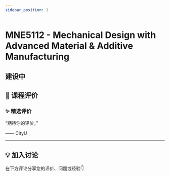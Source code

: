 ```yaml
---
sidebar_position: 1
---
```



# MNE5112 - Mechanical Design with Advanced Material & Additive Manufacturing

## 建设中

## **💬 课程评价**

### ✨ **精选评价**
<div className={commentStyles.commentBox}>
    <p className={commentStyles.commentText}>
        “期待你的评价。”
    </p>
    <p className={commentStyles.commentAuthor}>—— CityU</p>
</div>

---

## **💡 加入讨论**

在下方评论分享您的评价、问题或经验👇
<Utterances />
